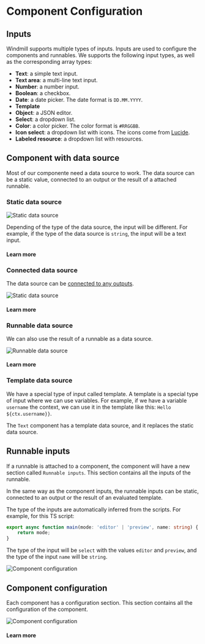 
# Component Configuration

## Inputs

Windmill supports multiple types of inputs. Inputs are used to configure the components and runnables.
We supports the following input types, as well as the corresponding array types:

- **Text**: a simple text input.
- **Text area**: a multi-line text input.
- **Number**: a number input.
- **Boolean**: a checkbox.
- **Date**: a date picker. The date format is `DD.MM.YYYY`.
- **Template**
- **Object**: a JSON editor.
- **Select**: a dropdown list.
- **Color**: a color picker. The color format is `#RRGGBB`.
- **Icon select**: a dropdown list with icons. The icons come from [Lucide](https://lucide.dev/).
- **Labeled resource**: a dropdown list with resources.

## Component with data source

Most of our componente need a data source to work. The data source can be a static value, connected to an output or the result of a attached runnable.

### Static data source

![Static data source](../../assets/apps/inputs/static-data-source.png.webp)

Depending of the type of the data source, the input will be different. For example, if the type of the data source is `string`, the input will be a text input.

#### Learn more

<div class="grid grid-cols-2 gap-2 my-4">
	<DocCard
		title="Component Library"
		description="Find out the type of the data source of a component in the component library."
		href="/docs/apps/app_configuration_settings/app_component_library"
		color="orange"
	/>
</div>

### Connected data source

The data source can be [connected to any outputs](../2_outputs.md#connecting-inputs).

![Static data source](../../assets/apps/0_app_editor/connect_component.png)

#### Learn more

<div class="grid grid-cols-2 gap-2 my-4">
	<DocCard
		title="How to connect inputs to outputs"
		description="Learn how to connect inputs to outputs."
		href="/docs/apps/outputs#connecting-inputs"
		color="orange"
	/>
</div>

### Runnable data source

We can also use the result of a runnable as a data source.

![Runnable data source](../../assets/apps/inputs/defined-runnable-data-source.png)

#### Learn more

<div class="grid grid-cols-2 gap-2 my-4">
	<DocCard
		title="Runnable triggers"
		description="Learn how to configure the triggers of the runnable."
		href="/docs/apps/app_configuration_settings/app_runnable_triggers"
		color="orange"
	/>
</div>

### Template data source

We have a special type of input called template. A template is a special type of input where we can use variables. For example, if we have a variable `username` the context, we can use it in the template like this: `Hello ${ctx.username}}`.

The `Text` component has a template data source, and it replaces the static data source.

## Runnable inputs

If a runnable is attached to a component, the component will have a new section called `Runnable inputs`. This section contains all the inputs of the runnable.

In the same way as the component inputs, the runnable inputs can be static, connected to an output or the result of an evaluated template.

The type of the inputs are automatically inferred from the scripts. For example, for this TS script:

```ts
export async function main(mode: 'editor' | 'preview', name: string) {
	return mode;
}
```

The type of the input will be `select` with the values `editor` and `preview`, and the type of the input `name` will be `string`.

![Component configuration](../../assets/apps/inputs/runnable_inputs.png)

## Component configuration

Each component has a configuration section. This section contains all the configuration of the component.

![Component configuration](../../assets/apps/inputs/component-configuration.png)

#### Learn more

<div class="grid grid-cols-2 gap-2 my-4">
	<DocCard
		title="Component Library"
		description="Find out the configuration of each component in the component library."
		href="/docs/apps/app_configuration_settings/app_component_library"
		color="orange"
	/>
</div>
